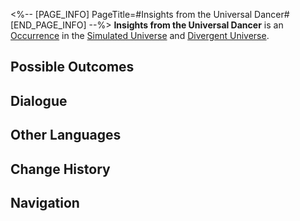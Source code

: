 <%-- [PAGE_INFO]
PageTitle=#Insights from the Universal Dancer#
[END_PAGE_INFO] --%>
{{Stub}}
{{Simulated Universe Event Infobox
|id            = 19301
|title         = 
|image         = Occurrence Salesperson.png
|domains_su    = Unknown
|domains_swarm = Unknown
|domains_gng   = Unknown
|domains_du    = Unknown
|domains_und   = Unknown
|requirements  = 
|prev          = 
|next          = 
|characters    = 
|factions      = 
|order         = 050
|order_du      = 060
}}
'''Insights from the Universal Dancer''' is an [[Divergent Universe/Occurrence|Occurrence]] in the [[Simulated Universe]] and [[Divergent Universe]].

==Possible Outcomes==
{{Possible Outcomes
|choice_1 = Tell fortune.

|chance_1_1 = 65%/100%

|chance_1_2 = 35%/0%

|choice_1_2_1 = Tell fortune.

|chance_1_2_1_1 = 65%/100%

|choice_1_2_2 = Refuse invitation.
|result_1_2_2 = Once you start it's hard to stop.

|choice_2 = Refuse invitation.
|result_2 = Once you start it's hard to stop.
}}
<!--
==Gameplay Notes==
* 
-->
==Dialogue==
{{Dialogue Start}}
:{{tx}}
{{Dialogue End}}

==Other Languages==
{{Other Languages
|en   = Insights from the Universal Dancer
|zhs  = 寰宇舞者的启示
|zht  = 寰宇舞者的啟示
|ja   = {{Rubi|宇宙|うちゅう}}の{{Rubi|踊|おど}}り{{Rubi|手|て}}の{{Rubi|啓示|けいじ}}
|ko   = 우주 무용가의 계시
|es   = Reflexiones de la bailarina universal
|fr   = Révélations de la danseuse de l'univers
|ru   = Идеи от вселенского танцора
|th   = คำใบ้ของนักเต้นแห่งจักรวาล
|vi   = Gợi Ý Của Vũ Công Toàn Cầu
|de   = Einblick des kosmischen Tänzers
|id   = Pencerahan dari Penari Alam Semesta
|pt   = Vislumbres da Dançarina Universal
}}

==Change History==
{{Change History|null}}

==Navigation==
{{Occurrence Navbox}}